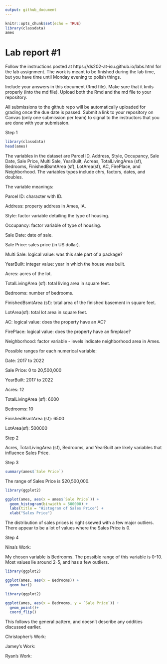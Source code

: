 ```yaml
---
output: github_document
---
```


<!-- README.md is generated from README.Rmd. Please edit the README.Rmd file -->


```r
knitr::opts_chunk$set(echo = TRUE)
library(classdata)
ames

```

# Lab report #1

Follow the instructions posted at https://ds202-at-isu.github.io/labs.html for the lab assignment. The work is meant to be finished during the lab time, but you have time until Monday evening to polish things.

Include your answers in this document (Rmd file). Make sure that it knits properly (into the md file). Upload both the Rmd and the md file to your repository.  

All submissions to the github repo will be automatically uploaded for grading once the due date is passed.
Submit a link to your repository on Canvas (only one submission per team) to signal to the instructors that you are done with your submission.

Step 1
```r
library(classdata)
head(ames)
```
The variables in the dataset are Parcel ID, Address, Style, Occupancy, Sale Date, Sale Price, Multi Sale, YearBuilt, Acreas, TotalLivingArea (sf), Bedrooms, FinishedBsmtArea (sf), LotArea(sf), AC, FirePlace, and Neighborhood. The variables types include chrs, factors, dates, and doubles.

The variable meanings:

Parcel ID: character with ID.

Address: property address in Ames, IA.

Style: factor variable detailing the type of housing.

Occupancy: factor variable of type of housing.

Sale Date: date of sale.

Sale Price: sales price (in US dollar).

Multi Sale: logical value: was this sale part of a package?

YearBuilt: integer value: year in which the house was built.

Acres: acres of the lot.

TotalLivingArea (sf): total living area in square feet.

Bedrooms: number of bedrooms.

FinishedBsmtArea (sf): total area of the finished basement in square feet.

LotArea(sf): total lot area in square feet.

AC: logical value: does the property have an AC?

FirePlace: logical value: does the property have an fireplace?

Neighborhood: factor variable - levels indicate neighborhood area in Ames.

Possible ranges for each numerical variable:

Date: 2017 to 2022

Sale Price: 0 to 20,500,000

YearBuilt: 2017 to 2022

Acres: 12

TotalLivingArea (sf): 6000

Bedrooms: 10

FinishedBsmtArea (sf): 6500

LotArea(sf): 500000

Step 2

Acres, TotalLivingArea (sf), Bedrooms, and YearBuilt are likely variables that influence Sales Price.

Step 3
```r
summary(ames$`Sale Price`)
```
The range of Sales Price is $20,500,000.

```r
library(ggplot2)

ggplot(ames, aes(x = ames$`Sale Price`)) + 
  geom_histogram(binwidth = 500000) + 
  labs(title = "Histogram of Sales Price") +
  xlab("Sales Price")

```

The distribution of sales prices is right skewed with a few major outliers. There appear to be a lot of values where the Sales Price is 0.

Step 4

Nina's Work:

My chosen variable is Bedrooms. The possible range of this variable is 0-10. Most values lie around 2-5, and has a few outliers.
```r

library(ggplot2)

ggplot(ames, aes(x = Bedrooms)) + 
  geom_bar()

```

```r

library(ggplot2)

ggplot(ames, aes(x = Bedrooms, y = `Sale Price`)) + 
  geom_point()+
  coord_flip()

```
This follows the general pattern, and doesn't describe any oddities discussed earlier.



Christopher's Work:



Jamey's Work:



Ryan's Work:





